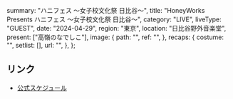   summary: "ハニフェス 〜女子校文化祭 日比谷〜",
  title: "HoneyWorks Presents ハニフェス 〜女子校文化祭 日比谷〜",
  category: "LIVE",
  liveType: "GUEST",
  date: "2024-04-29",
  region: "東京",
  location: "日比谷野外音楽堂",
  present: ["高嶺のなでしこ"],
  image: {
    path: "",
    ref: "",
  },
  recaps: {
    costume: "",
    setlist: [],
    url: "",
  },
};

## リンク

- [公式スケジュール](https://takanenonadeshiko.jp/?p=1822)
